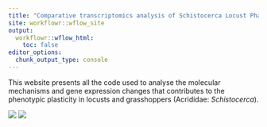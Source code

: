 ```yaml
---
title: "Comparative transcriptomics analysis of Schistocerca Locust Phase Transition"
site: workflowr::wflow_site
output:
  workflowr::wflow_html:
    toc: false
editor_options:
  chunk_output_type: console
---
```


This website presents all the code used to analyse the molecular mechanisms and gene expression changes that contributes to the phenotypic plasticity in locusts and grasshoppers (Acrididae: _Schistocerca_). 

![](assets/Desert-locust-BrandonWoo.jpeg)
![](assets/LogoBPRISong.png)

